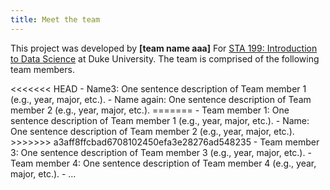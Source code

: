 ```yaml
---
title: Meet the team
---
```



This project was developed by **\[team name aaa\]** For [STA 199: Introduction to Data Science](https://sta199-f24.github.io/) at Duke University.
The team is comprised of the following team members.


<<<<<<< HEAD
-   Name3: One sentence description of Team member 1 (e.g., year, major, etc.). 
-   Name again: One sentence description of Team member 2 (e.g., year, major, etc.).
=======
-   Team member 1: One sentence description of Team member 1 (e.g., year, major, etc.). 
-   Name: One sentence description of Team member 2 (e.g., year, major, etc.).
>>>>>>> a3aff8ffcbad6708102450efa3e28276ad548235
-   Team member 3: One sentence description of Team member 3 (e.g., year, major, etc.).
-   Team member 4: One sentence description of Team member 4 (e.g., year, major, etc.).
-   ...
